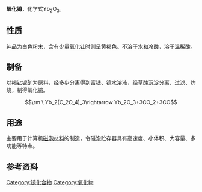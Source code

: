 {{chembox
| Watchedfields = changed
| verifiedrevid = 433786382
|   ImageFile = Ytterbium(III) oxide.jpg
<!-- | ImageSize = 200px -->
|   ImageName = 氧化镱
|   IUPACName = Ytterbium(III) oxide.
|   OtherNames = 三氧化二镱
| Section1 = {{Chembox Identifiers
|   CASNo_Ref = {{cascite|correct|CAS}}
| CASNo = 1314-37-0
  }}
| Section2 = {{Chembox Properties
|   Formula = Yb<sub>2</sub>O<sub>3</sub>
|   MolarMass = 394.08 g/mol
|   Appearance = 白色固体
|   Density = 9.17 g/cm<sup>3</sup> 固体
|   Solubility = 不溶
|   MeltingPt = 2355 °C
|   BoilingPt = 4070 °C
  }}
| Section3 = {{Chembox Structure
|   Coordination = 八面体型
|   CrystalStruct = 立方晶系
  }}
| Section7 = {{Chembox Hazards
|   ExternalMSDS =
|   EUClass = 未列出
|   RPhrases = 未列出
|   SPhrases = 未列出
|   NFPA-H = 1
|   NFPA-F =
|   NFPA-R = 1
|   FlashPt = 不可燃
  }}
| Section8 = {{Chembox Related
|   OtherAnions = [[硫化镱|硫化镱]]
|   OtherCations = [[氧化铥|氧化铥]]<br />[[氧化镥|氧化镥]]
  }}
}}
'''氧化镱'''，化学式Yb<sub>2</sub>O<sub>3</sub>。

== 性质 ==
纯品为白色粉末，含有少量[[氧化钍|氧化钍]]时则呈黄褐色。不溶于水和冷酸，溶于温稀酸。

== 制备 ==
以[[褐钇铌矿|褐钇铌矿]]为原料，经多步分离得到富铥、镱水溶液，经[[草酸|草酸]]沉淀分离、过滤、灼烧，制得氧化镱。
:<math>\rm \ Yb_2(C_2O_4)_3\rightarrow Yb_2O_3+3CO_2+3CO</math>

== 用途 ==
主要用于计算机[[磁泡材料|磁泡材料]]的制造，令磁泡贮存器具有高速度、小体积、大容量、多功能等特点。

== 参考资料 ==
{{reflist}}

{{镱化合物}}
{{氧化物}}

[[Category:镱化合物|Category:镱化合物]]
[[Category:氧化物|Category:氧化物]]

{{无机化合物小作品}}